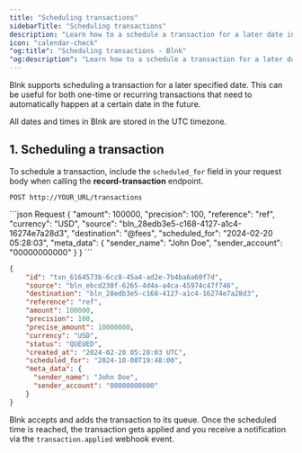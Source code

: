 ```yaml
---
title: "Scheduling transactions"
sidebarTitle: "Scheduling transactions"
description: "Learn how to a schedule a transaction for a later date in your Blnk Ledger."
icon: "calendar-check"
"og:title": "Scheduling transactions - Blnk"
"og:description": "Learn how to a schedule a transaction for a later date in your Blnk Ledger."
---
```



Blnk supports scheduling a transaction for a later specified date. This can be useful for both one-time or recurring transactions that need to automatically happen at a certain date in the future.

<Note>
    All dates and times in Blnk are stored in the UTC timezone.
</Note>

## 1. Scheduling a transaction

To schedule a transaction, include the `scheduled_for` field in your request body when calling the **record-transaction** endpoint.

```
POST http://YOUR_URL/transactions
```

<CodeGroup>
```json Request
{
    "amount": 100000,
    "precision": 100,
    "reference": "ref",
    "currency": "USD",
    "source": "bln_28edb3e5-c168-4127-a1c4-16274e7a28d3",
    "destination": "@fees",
    "scheduled_for": "2024-02-20 05:28:03",
    "meta_data": {
      "sender_name": "John Doe",
      "sender_account": "00000000000"
    }
}
```

```json Response
{
    "id": "txn_6164573b-6cc8-45a4-ad2e-7b4ba6a60f7d",
    "source": "bln_ebcd230f-6265-4d4a-a4ca-45974c47f746",
    "destination": "bln_28edb3e5-c168-4127-a1c4-16274e7a28d3",
    "reference": "ref",
    "amount": 100000,
    "precision": 100,
    "precise_amount": 10000000,
    "currency": "USD",
    "status": "QUEUED",
    "created_at": "2024-02-20 05:28:03 UTC",
    "scheduled_for": "2024-10-08T19:48:00",
    "meta_data": {
      "sender_name": "John Doe",
      "sender_account": "00000000000"
    }
}
```
</CodeGroup>

Blnk accepts and adds the transaction to its queue. Once the scheduled time is reached, the transaction gets applied and you receive a notification via the `transaction.applied` webhook event.

<NeedHelp />